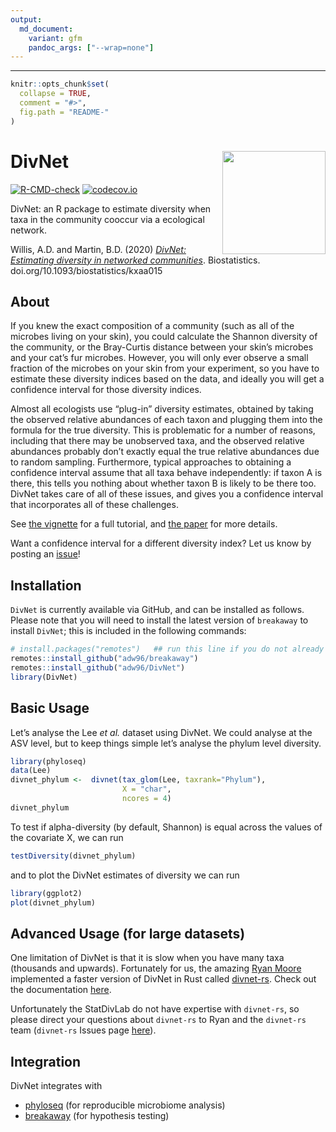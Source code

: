 ```yaml
---
output:
  md_document:
    variant: gfm
    pandoc_args: ["--wrap=none"]
---
```


---
```r
knitr::opts_chunk$set(
  collapse = TRUE,
  comment = "#>",
  fig.path = "README-"
)
```

# DivNet <img src="docs/divnet-logo.png" align="right" width="165px"/>


<!-- badges: start -->
  [![R-CMD-check](https://github.com/adw96/DivNet/workflows/R-CMD-check/badge.svg)](https://github.com/adw96/DivNet/actions)
  [![codecov.io](https://codecov.io/gh/adw96/DivNet/coverage.svg?branch=master)](https://codecov.io/gh/adw96/DivNet?branch=master)
  <!-- badges: end -->

DivNet: an R package to estimate diversity when taxa in the community cooccur via a ecological network.

Willis, A.D. and Martin, B.D. (2020) [*DivNet: Estimating diversity in networked communities*](https://academic.oup.com/biostatistics/advance-article-abstract/doi/10.1093/biostatistics/kxaa015/5841114). Biostatistics. doi.org/10.1093/biostatistics/kxaa015

## About ##

If you knew the exact composition of a community (such as all of the microbes living on your skin), you could calculate the Shannon diversity of the community, or the Bray-Curtis distance between your skin's microbes and your cat's fur microbes. However, you will only ever observe a small fraction of the microbes on your skin from your experiment, so you have to estimate these diversity indices based on the data, and ideally you will get a confidence interval for those diversity indices.

Almost all ecologists use "plug-in" diversity estimates, obtained by taking the observed relative abundances of each taxon and plugging them into the formula for the true diversity. This is problematic for a number of reasons, including that there may be unobserved taxa, and the observed relative abundances probably don't exactly equal the true relative abundances due to random sampling. Furthermore, typical approaches to obtaining a confidence interval assume that all taxa behave independently: if taxon A is there, this tells you nothing about whether taxon B is likely to be there too. DivNet takes care of all of these issues, and gives you a confidence interval that incorporates all of these challenges.

See [the vignette](https://github.com/adw96/DivNet/blob/master/vignettes/getting-started.Rmd) for a full tutorial, and [the paper](https://academic.oup.com/biostatistics/advance-article-abstract/doi/10.1093/biostatistics/kxaa015/5841114) for more details.

Want a confidence interval for a different diversity index? Let us know by posting an [issue](https://github.com/adw96/DivNet/issues)!

## Installation ##

`DivNet` is currently available via GitHub, and can be installed as follows. Please note that you will need to install the latest version of `breakaway` to install `DivNet`; this is included in the following commands:

```r
# install.packages("remotes")   ## run this line if you do not already have remotes installed
remotes::install_github("adw96/breakaway")
remotes::install_github("adw96/DivNet")
library(DivNet)
```

## Basic Usage ##

Let's analyse the Lee *et al.* dataset using DivNet. We could analyse at the ASV level, but to keep things simple let's analyse the phylum level diversity.


```r
library(phyloseq)
data(Lee)
divnet_phylum <-  divnet(tax_glom(Lee, taxrank="Phylum"),
                         X = "char",
                         ncores = 4)
divnet_phylum
```

To test if alpha-diversity (by default, Shannon) is equal across the values of the covariate X, we can run
```r
testDiversity(divnet_phylum)
```

and to plot the DivNet estimates of diversity we can run
```r
library(ggplot2)
plot(divnet_phylum)
```


## Advanced Usage (for large datasets) ##

One limitation of DivNet is that it is slow when you have many taxa (thousands and upwards). Fortunately for us, the amazing [Ryan Moore](https://www.tenderisthebyte.com/) implemented a faster version of DivNet in Rust called [divnet-rs](https://github.com/mooreryan/divnet-rs). Check out the documentation [here](https://mooreryan.github.io/divnet-rs-book/). 

Unfortunately the StatDivLab do not have expertise with `divnet-rs`, so please direct your questions about `divnet-rs` to Ryan and the `divnet-rs` team (`divnet-rs` Issues page [here](https://github.com/mooreryan/divnet-rs/issues)). 

## Integration

DivNet integrates with

- [phyloseq](https://joey711.github.io/phyloseq/) (for reproducible microbiome analysis)
- [breakaway](https://github.com/adw96/breakaway) (for hypothesis testing)

